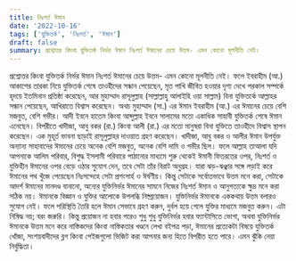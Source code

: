 ```yaml
---
title: নিঃশর্ত ঈমান
date: '2022-10-16'
tags: ['যুক্তিতর্ক', 'নিঃশর্ত', 'ঈমান']
draft: false
summary: প্রশ্নোত্তর কিংবা যুক্তিতর্ক নির্ভর ঈমান নিঃশর্ত ঈমানের চেয়ে উত্তম- এমন কোনো মূলনীতি নেই।
---
```


প্রশ্নোত্তর কিংবা যুক্তিতর্ক নির্ভর ঈমান নিঃশর্ত ঈমানের চেয়ে উত্তম- এমন কোনো মূলনীতি নেই। ফলে ইবরাহীম (আ.) আকাশের তারকা নিয়ে যুক্তিতর্ক শেষে তাওহীদের সন্ধান পেয়েছেন, মৃত পাখি জীবিত হওয়ার দৃশ্য দেখে পরকাল সম্পর্কে হৃদয়ে ইতমিনান প্রতিষ্ঠা করেছেন, আর মুহাম্মাদ  রাসূলুল্লাহ (সাল্লাল্লাহু আলাইহি ওয়া সাল্লাম) বিনা যুক্তিতর্কে আল্লাহর সন্ধান পেয়েছেন, আখিরাতে বিশ্বাস করেছেন। অথচ মুহাম্মাদ (সা.) এর ঈমান ইবরাহীম (আ.) এর ঈমানের চেয়ে বেশি মজবুত, বেশি গভীর। 
আদী ইবনে হাতেম কিংবা  আব্দুল্লাহ ইবনে সালামের মতো একাধিক সাহাবী যুক্তিতর্ক শেষে ঈমান এনেছেন। বিপরীতে খাদীজা, আবু বকর (রা.) কিংবা আলী (রা.) এর মতো মানুষরা বিনা যুক্তিতে তাওহীদে বিশ্বাস স্থাপন করেছেন। এক মুহূর্ত ভাবনা ছাড়াই রাসূলুল্লাহর দাওয়াত গ্রহণ করেছেন। খাদীজা, আবু বকর ও আলীর ঈমান উপর্যুক্ত অন্যান্য সাহাবাদের ঈমানের চেয়ে অনেক বেশি মজবুত, অনেক বেশি দামি ও গভীর ছিল।
ফলে আল্লাহ তাআলা যদি আপনাকে আলিম পরিবার, বিশুদ্ধ ইসলামী পরিবারে পাঠানোর মাধ্যমে শুরু থেকেই ঈমানী ফিতরতের ওপর, নিঃশর্ত ও যুক্তিহীন ঈমানের ওপর বেড়ে ওঠার সুযোগ দেন, তবে সেটা তাঁর বিরাট অনুগ্রহ। যারা ঝড়-ঝঞ্ঝার সঙ্গে লড়াই করে ঈমানের পথ খুঁজে পেয়েছেন নিঃসন্দেহে সেটা প্রশংসার্হ ও ঈর্ষণীয়। কিন্তু সেটাকে সর্বোতভাবে উত্তম মনে করা, সেটাকে আদর্শ ঈমানের মানদণ্ড বানানো, অন্যের যুক্তিনির্ভর ঈমানের সামনে নিজের নিঃশর্ত ঈমান ও আনুগত্যকে ক্ষুদ্র মনে করা সঠিক নয়। 
ঈমানকে বিজ্ঞান ও যুক্তির আলোকে উপলব্ধি নিষ্প্রয়োজন। যুক্তিনির্ভর ঈমানকে এককথায় উত্তম বলারও সুযোগ নেই। ফলে পরিস্থিতি তৈরি হলে ঈমান সেভাবে গ্রহণ করুন, দুর্বল হয়ে গেলে যুক্তির মাধ্যমে মজবুত করুন। এটা নিষিদ্ধ নয়; বরং জরুরি। কিন্তু প্রয়োজন না হবার পরেও শুধু শুধু যুক্তিনির্ভর হবার ফ্যান্টাসিতে ভোগা, অথবা যুক্তিনির্ভর ঈমানকে উত্তম মনে করে নাস্তিকদের কিংবা নাস্তিকতার খণ্ডনে লেখা বইপত্র পড়া, ঈমানের প্রত্যেকটা বিষয়ে যুক্তিতর্ক খোঁজা, সংশয়বাদীদের ব্লগ কিংবা পেইজগুলো ভিজিট করা আপনার জন্য হিতে বিপরীত হতে পারে। এমন ঝুঁকি নেয়া নির্বুদ্ধিতা।
